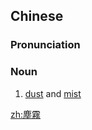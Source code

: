 {{also|尘雾}}
==Chinese==
{{zh-forms|s=尘雾}}

===Pronunciation===
{{zh-pron
|m=chénwù
|cat=n
}}

===Noun===
{{zh-noun}}

# {{lb|zh|literary}} [[dust]] and [[mist]] {{gloss|as a metaphor for the chaotic world of the living}}

[[zh:塵霧]]